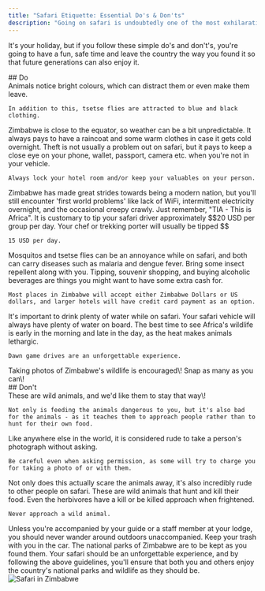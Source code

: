 ```yaml
---
title: "Safari Etiquette: Essential Do's & Don'ts"
description: "Going on safari is undoubtedly one of the most exhilarating and memorable experiences you're ever likely to have, so it pays to know what you should and should not do on safari."
---
```


It's your holiday, but if you follow these simple do's and don't's, you're going to have a fun, safe time and leave the country the way you found it so that future generations can also enjoy it.

<div className="section-title">
## Do

</div>

<CardGroup cols="2">
  <Card 
    title="Wear neutral colours"
    color="#FF5733">
    Animals notice bright colours, which can distract them or even make them leave.

    In addition to this, tsetse flies are attracted to blue and black clothing.
  </Card>
  <Card title="Pack for a range of conditions">
    Zimbabwe is close to the equator, so weather can be a bit unpredictable. It always pays to have a raincoat and some warm clothes in case it gets cold overnight.
  </Card>
  <Card title="Look after your valuables">
    Theft is not usually a problem out on safari, but it pays to keep a close eye on your phone, wallet, passport, camera etc. when you're not in your vehicle.

    Always lock your hotel room and/or keep your valuables on your person.
  </Card>
  <Card title="Remember you're in Africa">
    Zimbabwe has made great strides towards being a modern nation, but you'll still encounter 'first world problems' like lack of WiFi, intermittent electricity overnight, and the occasional creepy crawly. Just remember, "TIA - This is Africa".
  </Card>
</CardGroup>

<CardGroup cols="2">
  <Card title="Tip appropriately">
    It is customary to tip your safari driver approximately $$20 USD per group per day. Your chef or trekking porter will usually be tipped $$

    15 USD per day.
  </Card>
  <Card title="Bring mosquito repellent and sunscreen">
    Mosquitos and tsetse flies can be an annoyance while on safari, and both can carry diseases such as malaria and dengue fever. Bring some insect repellent along with you.
  </Card>
  <Card title="Bring some cash with you">
    Tipping, souvenir shopping, and buying alcoholic beverages are things you might want to have some extra cash for.

    Most places in Zimbabwe will accept either Zimbabwe Dollars or US dollars, and larger hotels will have credit card payment as an option.
  </Card>
  <Card title="Stay hydrated">
    It's important to drink plenty of water while on safari. Your safari vehicle will always have plenty of water on board.
  </Card>
</CardGroup>

<CardGroup cols="2">
  <Card title="Wake up early">
    The best time to see Africa's wildlife is early in the morning and late in the day, as the heat makes animals lethargic.

    Dawn game drives are an unforgettable experience.
  </Card>
  <Card title="Take lots of photos">
    Taking photos of Zimbabwe's wildlife is encouraged\! Snap as many as you can\!
  </Card>
</CardGroup>

<div className="section-title">
## Don't

</div>

<CardGroup cols="2">
  <Card title="Feed the animals">
    These are wild animals, and we'd like them to stay that way\!

    Not only is feeding the animals dangerous to you, but it's also bad for the animals - as it teaches them to approach people rather than to hunt for their own food.
  </Card>
  <Card title="Photograph people without asking">
    Like anywhere else in the world, it is considered rude to take a person's photograph without asking.

    Be careful even when asking permission, as some will try to charge you for taking a photo of or with them.
  </Card>
  <Card title="Call out to animals or talk loudly">
    Not only does this actually scare the animals away, it's also incredibly rude to other people on safari.
  </Card>
  <Card title="Approach the animals">
    These are wild animals that hunt and kill their food. Even the herbivores have a kill or be killed approach when frightened.

    Never approach a wild animal.
  </Card>
</CardGroup>

<CardGroup cols="2">
  <Card title="Leave your vehicle or camp unaccompanied">
    Unless you're accompanied by your guide or a staff member at your lodge, you should never wander around outdoors unaccompanied.
  </Card>
  <Card title="Litter">
    Keep your trash with you in the car. The national parks of Zimbabwe are to be kept as you found them.
  </Card>
</CardGroup>

<Tip>
  Your safari should be an unforgettable experience, and by following the above guidelines, you'll ensure that both you and others enjoy the country's national parks and wildlife as they should be.
</Tip>

<div className="flex justify-center mt-8 mb-4">

</div>

<div className="flex justify-center">
<img
  src="/api/placeholder/800/450"
  alt="Safari in Zimbabwe"
  className="rounded-lg shadow-lg"
/>

</div>